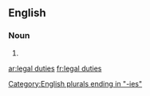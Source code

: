 ==English==

===Noun===
{{head|en}}

# {{plural of|legal duty}}

[[Category:English plurals ending in "-ies"]]

[[ar:legal duties]]
[[fr:legal duties]]